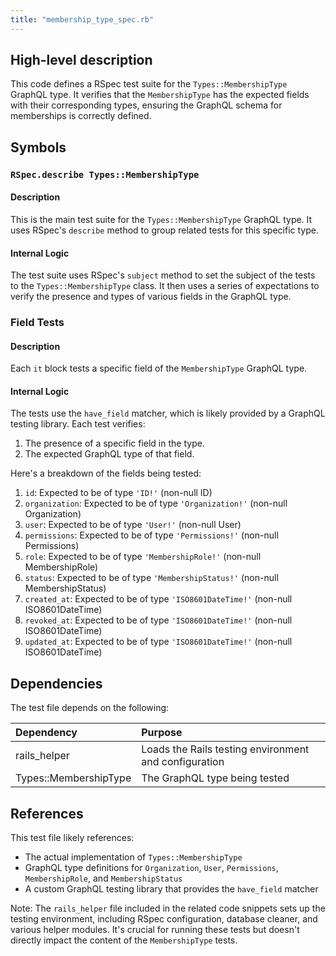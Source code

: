 ```yaml
---
title: "membership_type_spec.rb"
---
```


## High-level description
This code defines a RSpec test suite for the `Types::MembershipType` GraphQL type. It verifies that the `MembershipType` has the expected fields with their corresponding types, ensuring the GraphQL schema for memberships is correctly defined.

## Symbols

### `RSpec.describe Types::MembershipType`
#### Description
This is the main test suite for the `Types::MembershipType` GraphQL type. It uses RSpec's `describe` method to group related tests for this specific type.

#### Internal Logic
The test suite uses RSpec's `subject` method to set the subject of the tests to the `Types::MembershipType` class. It then uses a series of expectations to verify the presence and types of various fields in the GraphQL type.

### Field Tests
#### Description
Each `it` block tests a specific field of the `MembershipType` GraphQL type.

#### Internal Logic
The tests use the `have_field` matcher, which is likely provided by a GraphQL testing library. Each test verifies:
1. The presence of a specific field in the type.
2. The expected GraphQL type of that field.

Here's a breakdown of the fields being tested:

1. `id`: Expected to be of type `'ID!'` (non-null ID)
2. `organization`: Expected to be of type `'Organization!'` (non-null Organization)
3. `user`: Expected to be of type `'User!'` (non-null User)
4. `permissions`: Expected to be of type `'Permissions!'` (non-null Permissions)
5. `role`: Expected to be of type `'MembershipRole!'` (non-null MembershipRole)
6. `status`: Expected to be of type `'MembershipStatus!'` (non-null MembershipStatus)
7. `created_at`: Expected to be of type `'ISO8601DateTime!'` (non-null ISO8601DateTime)
8. `revoked_at`: Expected to be of type `'ISO8601DateTime!'` (non-null ISO8601DateTime)
9. `updated_at`: Expected to be of type `'ISO8601DateTime!'` (non-null ISO8601DateTime)

## Dependencies
The test file depends on the following:

| Dependency | Purpose |
|:-----------|:--------|
| rails_helper | Loads the Rails testing environment and configuration |
| Types::MembershipType | The GraphQL type being tested |

## References
This test file likely references:
- The actual implementation of `Types::MembershipType`
- GraphQL type definitions for `Organization`, `User`, `Permissions`, `MembershipRole`, and `MembershipStatus`
- A custom GraphQL testing library that provides the `have_field` matcher

Note: The `rails_helper` file included in the related code snippets sets up the testing environment, including RSpec configuration, database cleaner, and various helper modules. It's crucial for running these tests but doesn't directly impact the content of the `MembershipType` tests.